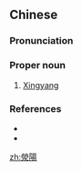 {{also|荥阳}}
==Chinese==
{{zh-forms|s=荥阳}}

===Pronunciation===
{{zh-pron
|m=Xíngyáng
|cat=pn
}}

===Proper noun===
{{zh-proper noun}}

# [[w:Xingyang|Xingyang]]

===References===
* {{pedialite|滎陽市|lang=zh}}
* {{pedialite|Xingyang}}

[[zh:滎陽]]